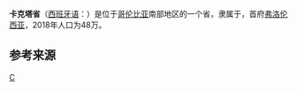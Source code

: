 {{Unreferenced|time=2021-01-16T07:25:19+00:00}}
{{Infobox settlement
| name = 卡克塔省
| native_name = Departamento del Caquetá
| nickname = 
| settlement_type = [[哥伦比亚行政区划|哥伦比亚省份]]
| motto = '''Libertad, Paz y Progreso'''
| image_skyline = File:Edificios Dispersos.jpg
| imagesize = 
| image_caption = 卡克塔省省会[[弗洛伦西亚|弗洛伦西亚]]
| image_flag = File:Flag of Caquetá.svg
| flag_size = 100x80px
| image_seal = File:Escudo del Caquetá.svg
| seal_size = 100x80px
| image_shield = 
| image_map = File:Caqueta in Colombia (mainland).svg
| map_caption = 卡克塔省在哥伦比亚的位置
| image_map1 = File:Caqueta Topographic 2.png
| map_caption1 = 卡克塔省地形图
| subdivision_type = 国家
| subdivision_name = {{COL}}
| subdivision_type1 = 大区
| subdivision_name1 = {{link-en|哥伦比亚亚马孙大区|Amazon natural region}}
| seat_type = 省会
| seat =[[file:Flag_of_Florencia_(Caquetá).svg|24px]] [[弗洛伦西亚|弗洛伦西亚]]
| leader_party = 
| leader_title = [[省长|省长]]
| leader_name = Álvaro Pacheco Alvarez（2016-2019）
| established_title = 设立
| established_date = 1905年2月18日
| established_title2 = 设省
| established_date2 = 1981年12月15日
| elevation_m = 182
| elevation_max_m = 
| elevation_min_m = 
| area_total_km2 = 88965
| population_as_of = 2018年
| population_total = 483834
| population_density_km2 = auto
| population_demonym = Caqueteño, -ña; Caquetense
| timezone = [[UTC−05:00|UTC−05:00]]
| utc_offset = -5
| timezone_DST = 
| coordinates = {{coord|1|37|00|N|75|36|00|W|region:|display=inline}}
| postal_code_type = 
| postal_code = 
| area_code = 
| blank_name = [[ISO_3166|ISO 3166代码]]
| blank_info = CO-CAQ
| website = {{url|www.caqueta.gov.co}}
}}

'''卡克塔省'''（[[西班牙语|西班牙语]]：'''{{lang|es| Caquetá}}'''）是位于[[哥伦比亚|哥伦比亚]]南部地区的一个省，隶属于{{link-en|哥伦比亚亚马孙大区|Amazon natural region}}，首府[[弗洛伦西亚|弗洛伦西亚]]，2018年人口为48万。

== 参考来源 ==
<references/>
{{Departments of Colombia}}

{{Authority control}}
{{SouthAm-geo-stub}}

[[Category:哥伦比亚行政区划|C]]